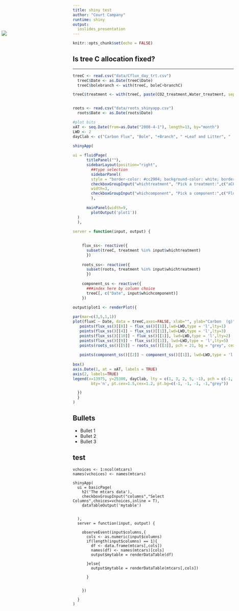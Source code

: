 ```yaml
---
title: shiny test
author: "Court Campany"
runtime: shiny
output:
  ioslides_presentation
---
```


```r
knitr::opts_chunk$set(echo = FALSE)
```

## 

<IMG STYLE="position:absolute; TOP:150px; LEFT:5px;"  SRC="img/pce_paper.PNG">


## Is tree C allocation fixed?
<hr>


```r
treeC <- read.csv("data/Cflux_day_trt.csv")
  treeC$Date <- as.Date(treeC$Date)
  treeC$bolebranch <- with(treeC, boleC+branchC)

treeC$treatment <- with(treeC, paste(CO2_treatment,Water_treatment, sep="-"))


roots <- read.csv("data/roots_shinyapp.csv")
  roots$Date <- as.Date(roots$Date)

#plot bits
xAT <- seq.Date(from=as.Date("2008-4-1"), length=13, by="month")
LWD <- 2 
dayClab <- c("Carbon Flux", "Bole", "+Branch", " +Leaf and Litter", "  +Root")

shinyApp(
  
ui = fluidPage(
      titlePanel(""),
      sidebarLayout(position="right",
        ##type selection
        sidebarPanel(
        style = "border-color: #cc2904; background-color: white; border-style:dotted;border-width:thick",
        checkboxGroupInput("whichtreatment", "Pick a treatment:",c("aCO2-dry" = "ambient-dry", "aCO2-wet" = "ambient-wet", "eCO2-dry" = "elevated-dry", "eCO2-wet" = "elevated-wet"), selected="ambient-wet"),
        width=3,
        checkboxGroupInput("whichcomponent", "Pick a component:",c("Flux" = "fluxC", "Leaves" = "leafC", "Bole" = "boleC",  "Branch" = "branchC"))
        ),
  
      mainPanel(width=9,
        plotOutput('plot1'))
  )
  ),
  
server = function(input, output) {
    

    flux_ss<- reactive({
      subset(treeC, treatment %in% input$whichtreatment)
      })
    
    roots_ss<- reactive({
      subset(roots, treatment %in% input$whichtreatment)
      })
    
    component_ss <- reactive({
      ###index here by column choice
      treeC[, c("Date", input$whichcomponent)]
    })
    
output$plot1 <- renderPlot({

par(mar=c(3,5,1,1))        
plot(fluxC ~ Date, data = treeC,axes=FALSE, xlab="", ylab="Carbon  (g)", ylim=c(0, 25000),type='n')
   points(flux_ss()[[8]] ~ flux_ss()[[1]],lwd=LWD,type = 'l',lty=1)
   points(flux_ss()[[4]] ~ flux_ss()[[1]],lwd=LWD,type = 'l',lty=3)
   points(flux_ss()[[10]] ~ flux_ss()[[1]], lwd=LWD,type = 'l',lty=2)
   points(flux_ss()[[9]] ~ flux_ss()[[1]], lwd=LWD,type = 'l',lty=5)
   points(roots_ss()[[5]] ~ roots_ss()[[3]], pch = 21, bg = "grey", cex=2)
   
   points(component_ss()[[2]] ~ component_ss()[[1]], lwd=LWD,type = 'l',lty=5, col="red")
   
box()
axis.Date(1, at = xAT, labels = TRUE)
axis(2, labels=TRUE)
legend(x=13975, y=25300, dayClab, lty = c(1, 3, 2, 5, -1), pch = c(-1, -1, -1, -1, 21),lwd=LWD,  
        bty='n', pt.cex=1.5,cex=1.2, pt.bg=c(-1, -1, -1, -1,"grey"))

  })
  }
)
```

## Bullets

- Bullet 1
- Bullet 2
- Bullet 3

## test

```r2
vchoices <- 1:ncol(mtcars)
names(vchoices) <- names(mtcars)

shinyApp(
  ui = basicPage(
    h2('The mtcars data'),
    checkboxGroupInput("columns","Select Columns",choices=vchoices,inline = T),
    dataTableOutput('mytable')


  ),
  server = function(input, output) {

    observeEvent(input$columns,{
      cols <- as.numeric(input$columns)
      if(length(input$columns) == 1){
        df <- data.frame(mtcars[,cols])
        names(df) <- names(mtcars)[cols]
        output$mytable = renderDataTable(df)

      }else{
        output$mytable = renderDataTable(mtcars[,cols])

      }


    })

  }
)
```



